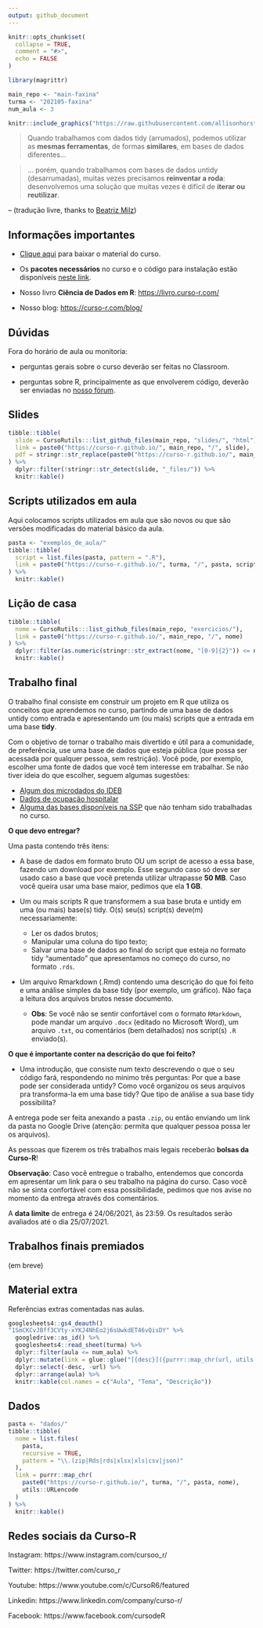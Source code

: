 ```yaml
---
output: github_document
---
```


<!-- README.md is generated from README.Rmd. Please edit that file -->

```r
knitr::opts_chunk$set(
  collapse = TRUE,
  comment = "#>",
  echo = FALSE
)

library(magrittr)

main_repo <- "main-faxina"
turma <- "202105-faxina"
num_aula <- 3
```

```r
knitr::include_graphics("https://raw.githubusercontent.com/allisonhorst/stats-illustrations/master/rstats-artwork/tidydata_3.jpg")
```

> Quando trabalhamos com dados tidy (arrumados), podemos utilizar as __mesmas ferramentas__, de formas __similares__, em bases de dados diferentes...

> ... porém, quando trabalhamos com bases de dados untidy (desarrumadas), muitas vezes precisamos __reinventar a roda__: desenvolvemos uma solução que muitas vezes é difícil de __iterar ou reutilizar__.

-- (tradução livre, thanks to [Beatriz Milz](beatrizmilz.com/))

## Informações importantes

- [Clique aqui](https://github.com/curso-r/main-faxina/raw/master/material_do_curso.zip) para baixar o material do curso.

- Os **pacotes necessários** no curso e o código para instalação estão disponíveis [neste link](https://curso-r.github.io/main-faxina#pacotes-necess%C3%A1rios).

- Nosso livro **Ciência de Dados em R**: [https://livro.curso-r.com/](https://livro.curso-r.com/)

- Nosso blog: [https://curso-r.com/blog/](https://curso-r.com/blog/)

## Dúvidas

Fora do horário de aula ou monitoria:

- perguntas gerais sobre o curso deverão ser feitas no Classroom.

- perguntas sobre R, principalmente as que envolverem código, deverão ser enviadas no [nosso fórum](https://discourse.curso-r.com/).

## Slides

```r
tibble::tibble(
  slide = CursoRutils:::list_github_files(main_repo, "slides/", "html"),
  link = paste0("https://curso-r.github.io/", main_repo, "/", slide),
  pdf = stringr::str_replace(paste0("https://curso-r.github.io/", main_repo, "/", slide), "html$", "pdf")
) %>% 
  dplyr::filter(!stringr::str_detect(slide, "_files/")) %>% 
  knitr::kable()
```

## Scripts utilizados em aula

Aqui colocamos scripts utilizados em aula que são novos ou que são versões modificadas do material básico da aula.

```r
pasta <- "exemplos_de_aula/"
tibble::tibble(
  script = list.files(pasta, pattern = ".R"),
  link = paste0("https://curso-r.github.io/", turma, "/", pasta, script)
) %>% 
  knitr::kable()
```


## Lição de casa

```r
tibble::tibble(
  nome = CursoRutils:::list_github_files(main_repo, "exercicios/"),
  link = paste0("https://curso-r.github.io/", main_repo, "/", nome)
) %>%
  dplyr::filter(as.numeric(stringr::str_extract(nome, "[0-9]{2}")) <= num_aula) %>% 
  knitr::kable()
```

## Trabalho final

O trabalho final consiste em construir um projeto em R que utiliza os conceitos que aprendemos no curso, partindo de uma base de dados untidy como entrada e apresentando um (ou mais) scripts que a entrada em uma base __tidy__.

Com o objetivo de tornar o trabalho mais divertido e útil para a comunidade, de preferência, use uma base de dados que esteja pública (que possa ser acessada por qualquer pessoa, sem restrição). Você pode, por exemplo, escolher uma fonte de dados que você tem interesse em trabalhar. Se não tiver ideia do que escolher, seguem algumas sugestões:

- [Algum dos microdados do IDEB](https://www.gov.br/inep/pt-br/acesso-a-informacao/dados-abertos/microdados) 
- [Dados de ocupação hospitalar](https://opendatasus.saude.gov.br/dataset/registro-de-ocupacao-hospitalar/resource/f9391f7c-9775-4fac-a3ce-bf384e2674c2)
- [Alguma das bases disponíveis na SSP](http://www.ssp.sp.gov.br/transparenciassp/Consulta.aspx) que não tenham sido trabalhadas no curso. 

__O que devo entregar?__

Uma pasta contendo três itens:

- A base de dados em formato bruto OU um script de acesso a essa base, fazendo um download por exemplo. Esse segundo caso só deve ser usado caso a base que você pretenda utilizar ultrapasse __50 MB__. Caso você queira usar uma base maior, pedimos que ela __1 GB__.

- Um ou mais scripts R que transformem a sua base bruta e untidy em uma (ou mais) base(s) tidy. O(s) seu(s) script(s) deve(m) necessariamente:
  - Ler os dados brutos;
  - Manipular uma coluna do tipo texto;
  - Salvar uma base de dados ao final do script que esteja no formato tidy "aumentado" que apresentamos no começo do curso, no formato `.rds`.

- Um arquivo Rmarkdown (.Rmd) contendo uma descrição do que foi feito e uma análise simples da base tidy (por exemplo, um gráfico). Não faça a leitura dos arquivos brutos nesse documento.
    - __Obs__: Se você não se sentir confortável com o formato `RMarkdown`, pode mandar um arquivo `.docx` (editado no Microsoft Word), um arquivo `.txt`, ou comentários (bem detalhados) nos script(s) `.R` enviado(s).

__O que é importante conter na descrição do que foi feito?__

- Uma introdução, que consiste num texto descrevendo o que o seu código fará, respondendo no mínimo três perguntas: Por que a base pode ser considerada untidy? Como você organizou os seus arquivos pra transforma-la em uma base tidy? Que tipo de análise a sua base tidy possibilita? 

A entrega pode ser feita anexando a pasta `.zip`, ou então enviando um link da pasta no Google Drive (atenção: permita que qualquer pessoa possa ler os arquivos).

As pessoas que fizerem os três trabalhos mais legais receberão __bolsas da Curso-R__! 

__Observação__: Caso você entregue o trabalho, entendemos que concorda em apresentar um link para o seu trabalho na página do curso. Caso você não se sinta confortável com essa possibilidade, pedimos que nos avise no momento da entrega através dos comentários.

A __data limite__ de entrega é 24/06/2021, às 23:59. Os resultados serão avaliados até o dia 25/07/2021.

## Trabalhos finais premiados

(em breve)

## Material extra

Referências extras comentadas nas aulas.

```r
googlesheets4::gs4_deauth()
"1SmCKCvJBff3CVty-xYKJ4NhEo2j6sUwkdET46vQisDY" %>% 
  googledrive::as_id() %>% 
  googlesheets4::read_sheet(turma) %>%
  dplyr::filter(aula <= num_aula) %>% 
  dplyr::mutate(link = glue::glue("[{desc}]({purrr::map_chr(url, utils::URLencode)})")) %>%
  dplyr::select(-desc, -url) %>%
  dplyr::arrange(aula) %>% 
  knitr::kable(col.names = c("Aula", "Tema", "Descrição"))
```

## Dados

```r
pasta <- "dados/"
tibble::tibble(
  nome = list.files(
    pasta, 
    recursive = TRUE, 
    pattern = "\\.(zip|Rds|rds|xlsx|xls|csv|json)"
  ),
  link = purrr::map_chr(
    paste0("https://curso-r.github.io/", turma, "/", pasta, nome),
    utils::URLencode
  )
) %>% 
  knitr::kable()
```


## Redes sociais da Curso-R

Instagram: https://www.instagram.com/cursoo_r/

Twitter: https://twitter.com/curso_r

Youtube: https://www.youtube.com/c/CursoR6/featured

Linkedin: https://www.linkedin.com/company/curso-r/

Facebook: https://www.facebook.com/cursodeR


